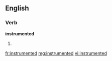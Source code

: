 ==English==

===Verb===
'''instrumented'''

# {{past of|[[instrument]]}}

[[fr:instrumented]]
[[mg:instrumented]]
[[vi:instrumented]]